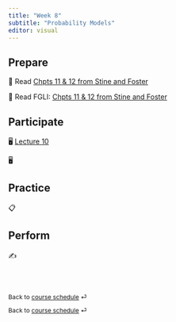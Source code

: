 ```yaml
---
title: "Week 8"
subtitle: "Probability Models"
editor: visual
---
```


## Prepare

📖 Read [Chpts 11 & 12 from Stine and Foster](https://www.pearson.com/store/en-us/pearsonplus/p/9780137399727.html)

📖 Read FGLI: [Chpts 11 & 12 from Stine and Foster](https://portal.mypearson.com/course-home/handout/sturdevant21135/Student_Registration_Handout_sturdevant21135.pdf)

## Participate

🖥️ [Lect](/slides/lect_07.html)[ure 10](/slides/lect_10.html)

🖥️

## Practice

📋

## Perform

✍️

<br><br>

::: {style="font-size: 0.875em;"}
Back to [course schedule](/ "Course schedule") ⏎
:::

::: {style="font-size: 0.875em;"}
Back to [course schedule](/ "Course schedule") ⏎
:::
